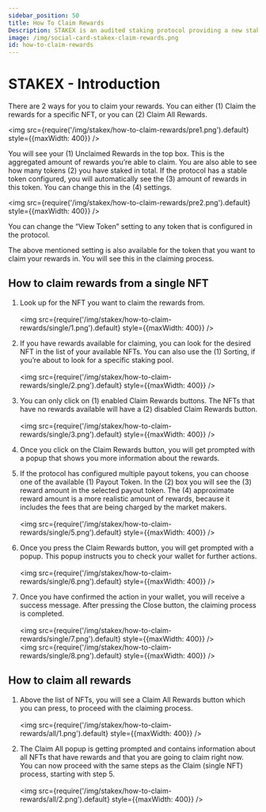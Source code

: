```yaml
---
sidebar_position: 50
title: How To Claim Rewards
Description: STAKEX is an audited staking protocol providing a new staking methodology, powered by the DEGENX Ecosystem. It's a deployable protocol for projects based on EVM networks like Ethereum, Binance Smart Chain, Base, Arbitrum, Avalanche, and more
image: /img/social-card-stakex-claim-rewards.png
id: how-to-claim-rewards
---
```


# STAKEX - Introduction

There are 2 ways for you to claim your rewards. You can either (1) Claim the rewards for a specific NFT, or you can (2) Claim All Rewards. 

<img src={require('/img/stakex/how-to-claim-rewards/pre1.png').default} style={{maxWidth: 400}} />

You will see your (1) Unclaimed Rewards in the top box. This is the aggregated amount of rewards you’re able to claim. You are also able to see how many tokens (2) you have staked in total. If the protocol has a stable token configured, you will automatically see the (3) amount of rewards in this token. You can change this in the (4) settings.

<img src={require('/img/stakex/how-to-claim-rewards/pre2.png').default} style={{maxWidth: 400}} />

You can change the “View Token” setting to any token that is configured in the protocol. 

The above mentioned setting is also available for the token that you want to claim your rewards in. You will see this in the claiming process.

## How to claim rewards from a single NFT

1. Look up for the NFT you want to claim the rewards from. <br /><br /><img src={require('/img/stakex/how-to-claim-rewards/single/1.png').default} style={{maxWidth: 400}} />

2. If you have rewards available for claiming, you can look for the desired NFT in the list of your available NFTs. You can also use the (1) Sorting, if you’re about to look for a specific staking pool.<br /><br /><img src={require('/img/stakex/how-to-claim-rewards/single/2.png').default} style={{maxWidth: 400}} />

3. You can only click on (1) enabled Claim Rewards buttons. The NFTs that have no rewards available will have a (2) disabled Claim Rewards button. <br /><br /><img src={require('/img/stakex/how-to-claim-rewards/single/3.png').default} style={{maxWidth: 400}} />

4. Once you click on the Claim Rewards button, you will get prompted with a popup that shows you more information about the rewards. 

5. If the protocol has configured multiple payout tokens, you can choose one of the available (1) Payout Token. In the (2) box you will see the (3) reward amount in the selected payout token. The (4) approximate reward amount is a more realistic amount of rewards, because it includes the fees that are being charged by the market makers. <br /><br /><img src={require('/img/stakex/how-to-claim-rewards/single/5.png').default} style={{maxWidth: 400}} />

6. Once you press the Claim Rewards button, you will get prompted with a popup. This popup instructs you to check your wallet for further actions. <br /><br /><img src={require('/img/stakex/how-to-claim-rewards/single/6.png').default} style={{maxWidth: 400}} />

8. Once you have confirmed the action in your wallet, you will receive a success message. After pressing the Close button, the claiming process is completed. <br /><br /><img src={require('/img/stakex/how-to-claim-rewards/single/7.png').default} style={{maxWidth: 400}} /> <br /><img src={require('/img/stakex/how-to-claim-rewards/single/8.png').default} style={{maxWidth: 400}} />


## How to claim all rewards

1. Above the list of NFTs, you will see a Claim All Rewards button which you can press, to proceed with the claiming process. <br /><br /><img src={require('/img/stakex/how-to-claim-rewards/all/1.png').default} style={{maxWidth: 400}} />

2. The Claim All popup is getting prompted and contains information about all NFTs that have rewards and that you are going to claim right now. You can now proceed with the same steps as the Claim (single NFT) process, starting with step 5. <br /><br /><img src={require('/img/stakex/how-to-claim-rewards/all/2.png').default} style={{maxWidth: 400}} />
